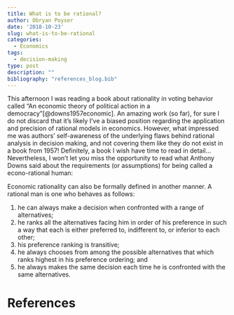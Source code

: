 ```yaml
---
title: What is to be rational?
author: Obryan Poyser
date: '2018-10-23'
slug: what-is-to-be-rational
categories:
  - Economics
tags:
  - decision-making
type: post
description: ""
bibliography: "references_blog.bib"
---
```


This afternoon I was reading a book about rationality in voting behavior called "An economic theory of political action in a democracy"[@downs1957economic]. An amazing work (so far), for sure I do not discard that it's likely I've a biased position regarding the application and precision of rational models in economics. However, what impressed me was authors' self-awareness of the underlying flaws behind rational analysis in decision making, and not covering them like they do not exist in a book from 1957! Definitely, a book I wish have time to read in detail... Nevertheless, I won't let you miss the opportunity to read what Anthony Downs said about the requirements (or assumptions) for being called a econo-rational human:

Economic rationality can also be formally defined in another manner. A rational man is one who behaves as follows:

  1. he can always make a decision when confronted with a range of alternatives; 
  1. he ranks all the alternatives facing him in order of his preference in such a way that each is either preferred to, indifferent to, or inferior to each other; 
  1. his preference ranking is transitive;
  1. he always chooses from among the possible alternatives that which ranks highest in his preference ordering; and 
  1. he always makes the same decision each time he is confronted with the same alternatives.


# References